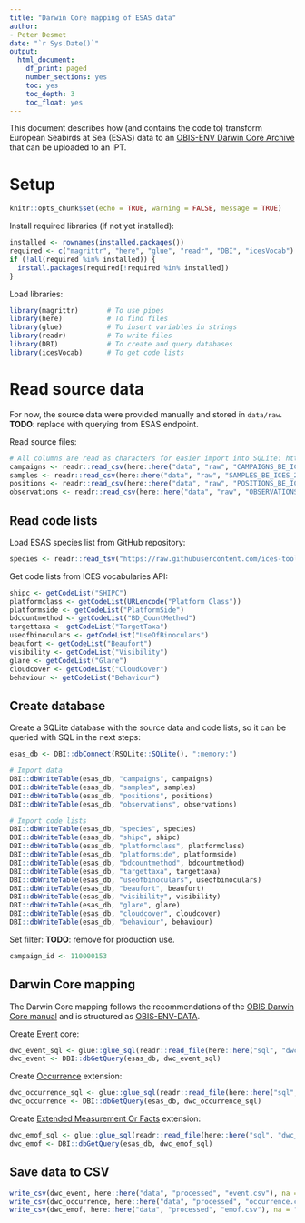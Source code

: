 ```yaml
---
title: "Darwin Core mapping of ESAS data"
author:
- Peter Desmet
date: "`r Sys.Date()`"
output:
  html_document:
    df_print: paged
    number_sections: yes
    toc: yes
    toc_depth: 3
    toc_float: yes
---
```


This document describes how (and contains the code to) transform European Seabirds at Sea (ESAS) data to an [OBIS-ENV Darwin Core Archive](https://obis.org/manual/dataformat/#obis-env-data) that can be uploaded to an IPT.

# Setup 

```r
knitr::opts_chunk$set(echo = TRUE, warning = FALSE, message = TRUE)
```

Install required libraries (if not yet installed):

```r
installed <- rownames(installed.packages())
required <- c("magrittr", "here", "glue", "readr", "DBI", "icesVocab")
if (!all(required %in% installed)) {
  install.packages(required[!required %in% installed])
}
```

Load libraries:

```r
library(magrittr)       # To use pipes
library(here)           # To find files
library(glue)           # To insert variables in strings
library(readr)          # To write files
library(DBI)            # To create and query databases
library(icesVocab)      # To get code lists
```

# Read source data

For now, the source data were provided manually and stored in `data/raw`. **TODO**: replace with querying from ESAS endpoint.

Read source files:

```r
# All columns are read as characters for easier import into SQLite: https://stackoverflow.com/a/13462536/2463806
campaigns <- readr::read_csv(here::here("data", "raw", "CAMPAIGNS_BE_ICES_2022.csv"), col_types = cols(.default = "c"))
samples <- readr::read_csv(here::here("data", "raw", "SAMPLES_BE_ICES_2022.csv"), col_types = cols(.default = "c"))
positions <- readr::read_csv(here::here("data", "raw", "POSITIONS_BE_ICES_2022.csv"), col_types = cols(.default = "c"))
observations <- readr::read_csv(here::here("data", "raw", "OBSERVATIONS_BE_ICES_2022.csv"), col_types = cols(.default = "c"))
```

## Read code lists

Load ESAS species list from GitHub repository:

```r
species <- readr::read_tsv("https://raw.githubusercontent.com/ices-tools-dev/esas/main/_data/vocabularies/species.tsv", col_types = "iccicicc")
```

Get code lists from ICES vocabularies API:

```r
shipc <- getCodeList("SHIPC")
platformclass <- getCodeList(URLencode("Platform Class"))
platformside <- getCodeList("PlatformSide")
bdcountmethod <- getCodeList("BD_CountMethod")
targettaxa <- getCodeList("TargetTaxa")
useofbinoculars <- getCodeList("UseOfBinoculars")
beaufort <- getCodeList("Beaufort")
visibility <- getCodeList("Visibility")
glare <- getCodeList("Glare")
cloudcover <- getCodeList("CloudCover")
behaviour <- getCodeList("Behaviour")
```

## Create database

Create a SQLite database with the source data and code lists, so it can be queried with SQL in the next steps:

```r
esas_db <- DBI::dbConnect(RSQLite::SQLite(), ":memory:")

# Import data
DBI::dbWriteTable(esas_db, "campaigns", campaigns)
DBI::dbWriteTable(esas_db, "samples", samples)
DBI::dbWriteTable(esas_db, "positions", positions)
DBI::dbWriteTable(esas_db, "observations", observations)

# Import code lists
DBI::dbWriteTable(esas_db, "species", species)
DBI::dbWriteTable(esas_db, "shipc", shipc)
DBI::dbWriteTable(esas_db, "platformclass", platformclass)
DBI::dbWriteTable(esas_db, "platformside", platformside)
DBI::dbWriteTable(esas_db, "bdcountmethod", bdcountmethod)
DBI::dbWriteTable(esas_db, "targettaxa", targettaxa)
DBI::dbWriteTable(esas_db, "useofbinoculars", useofbinoculars)
DBI::dbWriteTable(esas_db, "beaufort", beaufort)
DBI::dbWriteTable(esas_db, "visibility", visibility)
DBI::dbWriteTable(esas_db, "glare", glare)
DBI::dbWriteTable(esas_db, "cloudcover", cloudcover)
DBI::dbWriteTable(esas_db, "behaviour", behaviour)
```

Set filter: **TODO**: remove for production use.

```r
campaign_id <- 110000153
```

## Darwin Core mapping

The Darwin Core mapping follows the recommendations of the [OBIS Darwin Core manual](https://obis.org/manual/darwincore/) and is structured as [OBIS-ENV-DATA](https://obis.org/manual/dataformat/#obis-env-data).

Create [Event](https://rs.gbif.org/core/dwc_event_2022-02-02.xml) core:

```r
dwc_event_sql <- glue::glue_sql(readr::read_file(here::here("sql", "dwc_event.sql")), .con = esas_db)
dwc_event <- DBI::dbGetQuery(esas_db, dwc_event_sql)
```

Create [Occurrence](https://rs.gbif.org/core/dwc_occurrence_2022-02-02.xml) extension:

```r
dwc_occurrence_sql <- glue::glue_sql(readr::read_file(here::here("sql", "dwc_occurrence.sql")), .con = esas_db)
dwc_occurrence <- DBI::dbGetQuery(esas_db, dwc_occurrence_sql)
```

Create [Extended Measurement Or Facts](https://rs.gbif.org/extension/obis/extended_measurement_or_fact.xml) extension:

```r
dwc_emof_sql <- glue::glue_sql(readr::read_file(here::here("sql", "dwc_emof.sql")), .con = esas_db)
dwc_emof <- DBI::dbGetQuery(esas_db, dwc_emof_sql)
```

## Save data to CSV

```r
write_csv(dwc_event, here::here("data", "processed", "event.csv"), na = "")
write_csv(dwc_occurrence, here::here("data", "processed", "occurrence.csv"), na = "")
write_csv(dwc_emof, here::here("data", "processed", "emof.csv"), na = "")
```
